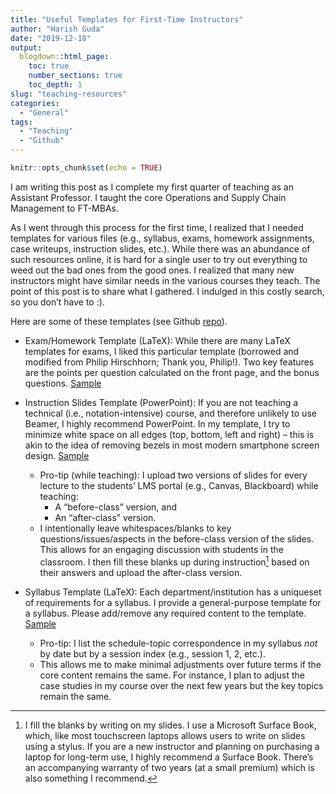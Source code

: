 ```yaml
---
title: "Useful Templates for First-Time Instructors"
author: "Harish Guda"
date: "2019-12-18"
output:
  blogdown::html_page:
    toc: true
    number_sections: true
    toc_depth: 1
slug: "teaching-resources"
categories: 
  - "General"
tags: 
  - "Teaching"
  - "Github"
---
```


```r
knitr::opts_chunk$set(echo = TRUE)
```

I am writing this post as I complete my first quarter of teaching as an Assistant Professor. I taught the core Operations and Supply Chain Management to FT-MBAs. 

As I went through this process for the first time, I realized that I needed templates for various files (e.g., syllabus, exams, homework assignments, case writeups, instruction slides, etc.). While there was an abundance of such resources online, it is hard for a single user to try out everything to weed out the bad ones from the good ones. I realized that many new instructors might have similar needs in the various courses they teach. The point of this post is to share what I gathered. I indulged in this costly search, so you don't have to :). 

Here are some of these templates (see Github [repo](https://github.com/harish-guda/teaching-resources)). 

* Exam/Homework Template (LaTeX): While there are many LaTeX templates for exams, I liked this particular template (borrowed and modified from Philip Hirschhorn; Thank you, Philip!). Two key features are the points per question calculated on the front page, and the bonus questions. [Sample](https://github.com/harish-guda/teaching-resources/blob/master/exam-template.pdf)

* Instruction Slides Template (PowerPoint): If you are not teaching a technical (i.e., notation-intensive) course, and therefore unlikely to use Beamer, I highly recommend PowerPoint. In my template, I try to minimize white space on all edges (top, bottom, left and right) -- this is akin to the idea of removing bezels in most modern smartphone screen design. [Sample](https://github.com/harish-guda/teaching-resources/blob/master/blank-presentation.pptx)

  * Pro-tip (while teaching): I upload two versions of slides for every lecture to the students' LMS portal (e.g., Canvas, Blackboard) while teaching: 
    * A "before-class" version, and 
    * An "after-class" version. 
  * I intentionally leave whitespaces/blanks to key questions/issues/aspects in the before-class version of the slides. This allows for an engaging discussion with students in the classroom. I then fill these blanks up during instruction[^1] based on their answers and upload the after-class version. 
  
* Syllabus Template (LaTeX): Each department/institution has a uniqueset of requirements for a syllabus. I provide a general-purpose template for a syllabus. Please add/remove any required content to the template. [Sample](https://github.com/harish-guda/teaching-resources/blob/master/syllabus-template.pdf)
  * Pro-tip: I list the schedule-topic correspondence in my syllabus *not* by date but by a session index (e.g., session 1, 2, etc.). 
  * This allows me to make minimal adjustments over future terms if the core content remains the same. For instance, I plan to adjust the case studies in my course over the next few years but the key topics remain the same. 

[^1]: I fill the blanks by writing on my slides. I use a Microsoft Surface Book, which, like most touchscreen laptops allows users to write on slides using a stylus. If you are a new instructor and planning on purchasing a laptop for long-term use, I highly recommend a Surface Book. There's an accompanying warranty of two years (at a small premium) which is also something I recommend. 